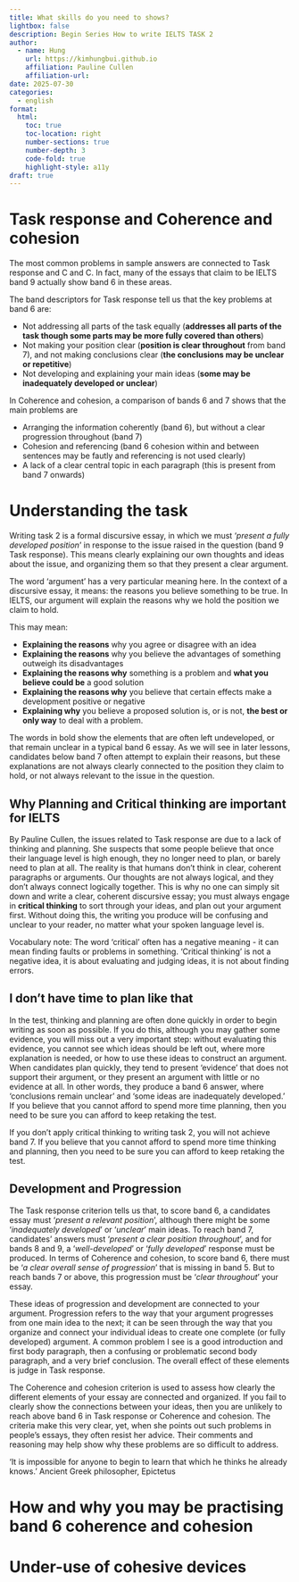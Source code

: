 ```yaml
---
title: What skills do you need to shows?
lightbox: false
description: Begin Series How to write IELTS TASK 2
author:
  - name: Hung
    url: https://kimhungbui.github.io
    affiliation: Pauline Cullen
    affiliation-url: 
date: 2025-07-30
categories:
  - english
format:
  html:
    toc: true
    toc-location: right
    number-sections: true
    number-depth: 3
    code-fold: true
    highlight-style: a11y
draft: true
---
```

# Task response and Coherence and cohesion

The most common problems in sample answers are connected to Task response and C and C. In fact, many of the essays that claim to be IELTS band 9 actually show band 6 in these areas. 

The band descriptors for Task response tell us that the key problems at band 6 are:

:::{.callout-note}
- Not addressing all parts of the task equally (__addresses all parts of the task though some parts may be more fully covered than others__)
- Not making your position clear (__position is clear throughout__ from band 7), and not making conclusions clear (__the conclusions may be unclear or repetitive__)
- Not developing and explaining your main ideas (__some may be inadequately developed or unclear__)
:::

In Coherence and cohesion, a comparison of bands 6 and 7 shows that the main problems are

:::{.callout-note}
- Arranging the information coherently (band 6), but without a clear progression throughout (band 7)
- Cohesion and referencing (band 6 cohesion within and between sentences may be fautly and referencing is not used clearly)
- A lack of a clear central topic in each paragraph (this is present from band 7 onwards)
:::

# Understanding the task

Writing task 2 is a formal discursive essay, in which we must '_present a fully developed position_' in response to the issue raised in the question (band 9 Task response). This means clearly explaining our own thoughts and ideas about the issue, and organizing them so that they present a clear argument.

The word 'argument' has a very particular meaning here. In the context of a discursive essay, it means: the reasons you believe something to be true. In IELTS, our argument will explain the reasons why we hold the position we claim to hold. 

This may mean:

:::{.callout-tip}
- __Explaining the reasons__ why you agree or disagree with an idea
- __Explaining the reasons__ why you believe the advantages of something outweigh its disadvantages
- __Explaining the reasons why__ something is a problem and __what you believe could be__ a good solution
- __Explaining the reasons why__ you believe that certain effects make a development positive or negative
- __Explaining why__ you believe a proposed solution is, or is not, __the best or only way__ to deal with a problem.
:::

The words in bold show the elements that are often left undeveloped, or that remain unclear in a typical band 6 essay. As we will see in later lessons, candidates below band 7 often attempt to explain their reasons, but these explanations are not always clearly connected to the position they claim to hold, or not always relevant to the issue in the question.

## Why Planning and Critical thinking are important for IELTS

By Pauline Cullen, the issues related to Task response are due to a lack of thinking and planning. She suspects that some people believe that once their language level is high enough, they no longer need to plan, or barely need to plan at all. The reality is that humans don't think in clear, coherent paragraphs or arguments. Our thoughts are not always logical, and they don't always connect logically together. This is why no one can simply sit down and write a clear, coherent discursive essay; you must always engage in __critical thinking__ to sort through your ideas, and plan out your argument first. Without doing this, the writing you produce will be confusing and unclear to your reader, no matter what your spoken language level is. 

:::{.column-margin}
Vocabulary note: The word 'critical' often has a negative meaning - it can mean finding faults or problems in something. 'Critical thinking' is not a negative idea, it is about evaluating and judging ideas, it is not about finding errors.
:::

## I don't have time to plan like that

In the test, thinking and planning are often done quickly in order to begin writing as soon as possible. If you do this, although you may gather some evidence, you will miss out a very important step: without evaluating this evidence, you cannot see which ideas should be left out, where more explanation is needed, or how to use these ideas to construct an argument. When candidates plan quickly, they tend to present 'evidence' that does not support their argument, or they present an argument with little or no evidence at all. In other words, they produce a band 6 answer, where 'conclusions remain unclear' and 'some ideas are inadequately developed.' If you believe that you cannot afford to spend more time planning, then you need to be sure you can afford to keep retaking the test.

:::{.callout-tip}
If you don't apply critical thinking to writing task 2, you will not achieve band 7. If you believe that you cannot afford to spend more time thinking and planning, then you need to be sure you can afford to keep retaking the test.
:::

## Development and Progression

The Task response criterion tells us that, to score band 6, a candidates essay must '_present a relevant position_', although there might be some '_inadequately developed_' or '_unclear_' main ideas. To reach band 7, candidates' answers must '_present a clear position throughout_', and for bands 8 and 9, a '_well-developed_' or '_fully developed_' response must be produced. In terms of Coherence and cohesion, to score band 6, there must be '_a clear overall sense of progression_' that is missing in band 5. But to reach bands 7 or above, this progression must be '_clear throughout_' your essay.

These ideas of progression and development are connected to your argument. Progression refers to the way that your argument progresses from one main idea to the next; it can be seen through the way that you organize and connect your individual ideas to create one complete (or fully developed) argument. A common problem I see is a good introduction and first body paragraph, then a confusing or problematic second body paragraph, and a very brief conclusion. The overall effect of these elements is judge in Task response.

The Coherence and cohesion criterion is used to assess how clearly the different elements of your essay are connected and organized. If you fail to clearly show the connections between your ideas, then you are unlikely to reach above band 6 in Task response or Coherence and cohesion. The criteria make this very clear, yet, when she points out such problems in people's essays, they often resist her advice. Their comments and reasoning may help show why these problems are so difficult to address.

:::{.callout-tip}
'It is impossible for anyone to begin to learn that which he thinks he already knows.' Ancient Greek philosopher, Epictetus
:::



# How and why you may be practising band 6 coherence and cohesion

# Under-use of cohesive devices